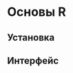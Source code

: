 # Основы R {#rbasics}

## Установка {#rinstall}

::: {.lab-chapter .lab-beginner}
:::


## Интерфейс {#rinerface}

::: {.lab-chapter .lab-beginner}
:::
